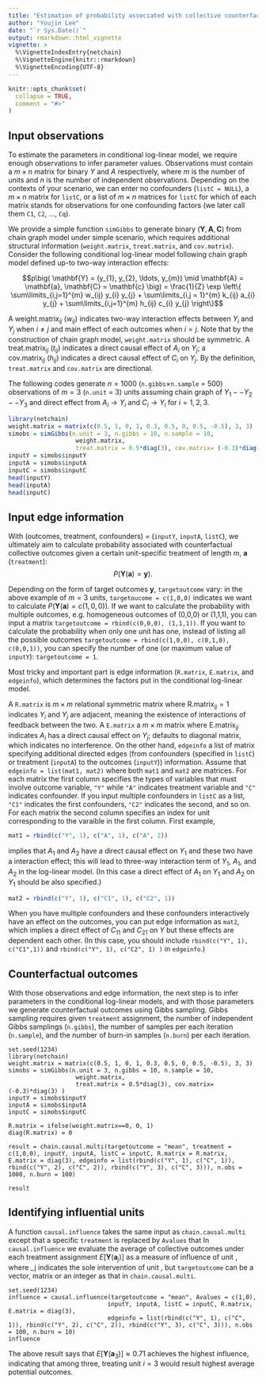 ```yaml
---
title: "Estimation of probability associated with collective counterfactual outcomes"
author: "Youjin Lee"
date: "`r Sys.Date()`"
output: rmarkdown::html_vignette
vignette: >
  %\VignetteIndexEntry{netchain}
  %\VignetteEngine{knitr::rmarkdown}
  %\VignetteEncoding{UTF-8}
---
```


```r
knitr::opts_chunk$set(
  collapse = TRUE,
  comment = "#>"
)
```

## Input observations

To estimate the parameters in conditional log-linear model, we require enough observations to infer parameter values. Observations must contain a $m \times n$ matrix for binary $Y$ and $A$ respectively, where $m$ is the number of units and $n$ is the number of independent observations. Depending on the contexts of your scenario, we can enter no confounders (`listC = NULL`), a $m \times n$ matrix for `listC`, or a list of $m \times n$ matrices for `listC` for which of each matrix stands for observations for one confounding factors (we later call them `C1`, `C2`, ..., `Cq`).

We provide a simple function `simGibbs` to generate binary $(\mathbf{Y}, \mathbf{A}, \mathbf{C})$ from chain graph model under simple scenario, which requires additional structural information (`weight.matrix`, `treat.matrix`, and `cov.matrix`). Consider the following conditional log-linear model following chain graph model defined up-to two-way interaction effects:


$$p\big( \mathbf{Y} = (y_{1}, y_{2}, \ldots, y_{m}) \mid \mathbf{A} = \mathbf{a}, \mathbf{C} = \mathbf{c} \big) = \frac{1}{Z} \exp \left\{ \sum\limits_{i,j=1}^{m} w_{ij} y_{i} y_{j} + \sum\limits_{i,j = 1}^{m} k_{ij} a_{i} y_{j} + \sum\limits_{i,j=1}^{m} h_{ij} c_{i} y_{j}   \right\}$$

A $\mbox{weight.matrix}_{ij}~(w_{ij})$ indicates two-way interaction effects between $Y_{i}$ and $Y_{j}$ when $i\neq j$ and main effect of each outcomes when $i = j$. Note that by the construction of chain graph model, `weight.matrix` should be symmetric. 
A $\mbox{treat.matrix}_{ij}~(t_{ij})$ indicates a direct causal effect of $A_{i}$ on $Y_{j}$; a $\mbox{cov.matrix}_{ij}~(h_{ij})$ indicates a direct causal effect of $C_{i}$ on $Y_{j}$.
By the definition, `treat.matrix` and `cov.matrix` are directional. 


The following codes generate $n=1000$ (`n.gibbs`$\times$`n.sample` = 500) observations of $m=3$ (`n.unit` = 3) units assuming chain graph of $Y_{1} -- Y_{2} -- Y_{3}$ and direct effect from $A_{i} \rightarrow Y_{i}$ and $C_{i} \rightarrow Y_{i}$ for $i=1,2,3$.


```r
library(netchain)
weight.matrix = matrix(c(0.5, 1, 0, 1, 0.3, 0.5, 0, 0.5, -0.5), 3, 3)
simobs = simGibbs(n.unit = 3, n.gibbs = 10, n.sample = 10, 
                   weight.matrix,
                   treat.matrix = 0.5*diag(3), cov.matrix= (-0.3)*diag(3) )
inputY = simobs$inputY
inputA = simobs$inputA
inputC = simobs$inputC
head(inputY)
head(inputA)
head(inputC)
```


## Input edge information
 
With (outcomes, treatment, confounders) = (`inputY`, `inputA`, `listC`), we ultimately aim to calculate probability associated with counterfactual collective outcomes given a certain unit-specific treatment of length $m$, $\mathbf{a}$ (`treatment`):
$$P\big( \mathbf{Y} ( \mathbf{a} ) = \mathbf{y} \big).$$

Depending on the form of target outcomes $\mathbf{y}$, `targetoutcome` vary: in the above example of $m = 3$ units, `targetoucome = c(1,0,0)` indicates we want to calculate $P\big( \mathbf{Y}(\mathbf{a}) = c(1,0,0) \big)$. If we want to calculate the probability with multiple outcomes, e.g. homogeneous outcomes of (0,0,0) or (1,1,1), you can input a matrix `targetoutcome = rbind(c(0,0,0), (1,1,1))`. If you want to calculate the probability when only one unit has one, instead of listing all the possible outcomes `targetoutcome = rbind(c(1,0,0), c(0,1,0), c(0,0,1))`, you can specify the number of one (or maximum value of `inputY`): `targetoutcome = 1`.

Most tricky and important part is edge information (`R.matrix`, `E.matrix`, and `edgeinfo`), which determines the factors put in the conditional log-linear model. 

A `R.matrix` is $m \times m$ relational symmetric matrix where $\mbox{R.matrix}_{ij} = 1$ indicates $Y_{i}$ and $Y_{j}$ are adjacent, meaning the existence of interactions of feedback between the two. A `E.matrix` a $m \times m$ matrix where $\mbox{E.matrix}_{ij}$ indicates $A_{i}$ has a direct causal effect on $Y_{j}$; defaults to diagonal matrix, which indicates no interference. 
On the other hand, `edgeinfo` a list of matrix specifying additional directed edges (from confounders (specified in `listC`) or treatment (`inputA`) to the outcomes (`inputY`)) information. Assume that `edgeinfo = list(mat1, mat2)` where both `mat1` and `mat2` are matrices. For each matrix the first column specifies the types of variables that must involve outcome variable, `"Y"` while `"A"` indicates treatment variable and `"C"` indicates confounder. If you input multiple confounders in `listC` as a list, `"C1"` indicates the first confounders, `"C2"` indicates the second, and so on. For each matrix the second column specifies an index for unit corresponding to the varaible in the first column. First example, 
```r
mat1 = rbind(c("Y", 1), c("A", 1), c("A", 2)) 
```
implies that $A_{1}$ and $A_{2}$ have a direct causal effect on $Y_{1}$ and these two have a interaction effect; this will lead to three-way interaction term of $Y_{1}$, $A_{1}$, and $A_{2}$ in the log-linear model. (In this case a direct effect of $A_{1}$ on $Y_{1}$ and $A_{2}$ on $Y_{1}$ should be also specified.) 

```r
mat2 = rbind(c("Y", 1), c("C1", 1), c("C2", 1)) 
```

When you have multiple confounders and these confounders interactively have an effect on the outcomes, you can put edge information as `mat2`, which implies a direct effect of $C_{11}$ and $C_{21}$ on $Y$ but these effects are dependent each other. (In this case, you should include `rbind(c("Y", 1), c("C1",1))` and `rbind(c("Y", 1), c("C2", 1) )` in `edgeinfo`.) 

## Counterfactual outcomes

With those observations and edge information, the next step is to infer parameters in the conditional log-linear models, and with those parameters we generate counterfactual outcomes using Gibbs sampling. Gibbs sampling requires given `treatment` assignment, the number of independent Gibbs samplings (`n.gibbs`), the number of samples per each iteration (`n.sample`), and the number of burn-in samples (`n.burn`) per each iteration. 



```
set.seed(1234)
library(netchain)
weight.matrix = matrix(c(0.5, 1, 0, 1, 0.3, 0.5, 0, 0.5, -0.5), 3, 3)
simobs = simGibbs(n.unit = 3, n.gibbs = 10, n.sample = 10, 
                   weight.matrix,
                   treat.matrix = 0.5*diag(3), cov.matrix= (-0.3)*diag(3) )
inputY = simobs$inputY
inputA = simobs$inputA
inputC = simobs$inputC

R.matrix = ifelse(weight.matrix==0, 0, 1)      
diag(R.matrix) = 0

result = chain.causal.multi(targetoutcome = "mean", treatment = c(1,0,0), inputY, inputA, listC = inputC, R.matrix = R.matrix, E.matrix = diag(3), edgeinfo = list(rbind(c("Y", 1), c("C", 1)), rbind(c("Y", 2), c("C", 2)), rbind(c("Y", 3), c("C", 3))), n.obs = 1000, n.burn = 100)

result
```


## Identifying influential units

A function `causal.influence` takes the same input as `chain.causal.multi` except that a specific `treatment` is replaced by `Avalues` that 
In `causal.influence` we evaluate the average of collective outcomes under each treatment assignment $E\big[ \mathbf{Y}(\mathbf{a}_j) \big]$ as a measure of influence of unit \code{j}, where \strong{a}_j indicates the sole intervention of unit \code{j}, but `targetoutcome` can be a vector, matrix or an integer as that in `chain.causal.multi`. 

```
set.seed(1234)
influence = causal.influence(targetoutcome = "mean", Avalues = c(1,0), 
                            inputY, inputA, listC = inputC, R.matrix, E.matrix = diag(3), 
                            edgeinfo = list(rbind(c("Y", 1), c("C", 1)), rbind(c("Y", 2), c("C", 2)), rbind(c("Y", 3), c("C", 3))), n.obs = 100, n.burn = 10)
influence
```

The above result says that $E \big[ \mathbf{Y}(\mathbf{a}_{3} ) \big] \approx 0.71$ achieves the highest influence, indicating that among three, treating unit $i=3$ would result highest average potential outcomes. 